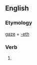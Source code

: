 ==English==

===Etymology===
[[gaze]] + [[-eth]]

===Verb===
{{infl|en|verb form}}

# {{archaic third-person singular of|gaze}}